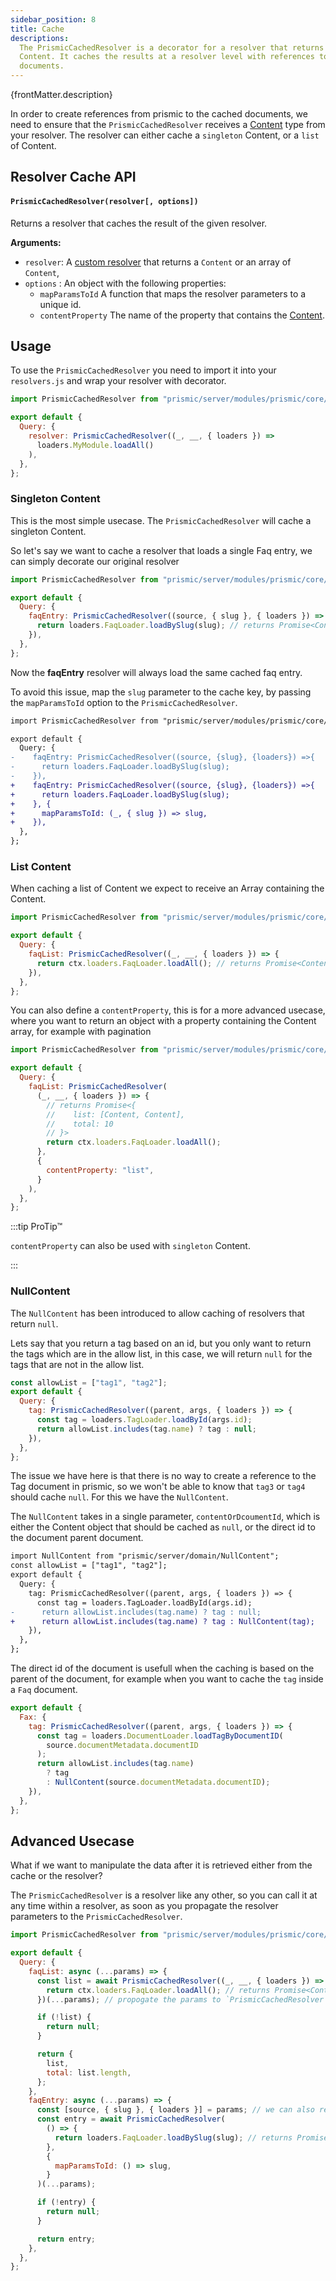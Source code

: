 ```yaml
---
sidebar_position: 8
title: Cache
descriptions:
  The PrismicCachedResolver is a decorator for a resolver that returns Prismic
  Content. It caches the results at a resolver level with references to the
  documents.
---
```


<p>{frontMatter.description}</p>

In order to create references from prismic to the cached documents, we need to
ensure that the `PrismicCachedResolver` receives a
[Content](https://gitlab.blackswift.cloud/front-commerce/front-commerce/-/tree/main/modules/prismic/server/modules/prismic/core/loaders/Content.js)
type from your resolver. The resolver can either cache a `singleton` Content, or
a `list` of Content.

## Resolver Cache API

#### `PrismicCachedResolver(resolver[, options])`

Returns a resolver that caches the result of the given resolver.

**Arguments:**

- `resolver`: A
  [custom resolver](/docs/advanced/graphql/change-resolver-behavior#implement-your-custom-resolver-logic)
  that returns a `Content` or an array of `Content`,
- `options` : An object with the following properties:
  - `mapParamsToId` A function that maps the resolver parameters to a unique id.
  - `contentProperty` The name of the property that contains the
    [Content](https://gitlab.blackswift.cloud/front-commerce/front-commerce/-/tree/main/modules/prismic/server/modules/prismic/core/loaders/Content.js).

## Usage

To use the `PrismicCachedResolver` you need to import it into your
`resolvers.js` and wrap your resolver with decorator.

```js title="my-module/resolvers.js"
import PrismicCachedResolver from "prismic/server/modules/prismic/core/cache/PrismicCachedResolver";

export default {
  Query: {
    resolver: PrismicCachedResolver((_, __, { loaders }) =>
      loaders.MyModule.loadAll()
    ),
  },
};
```

### Singleton Content

This is the most simple usecase. The `PrismicCachedResolver` will cache a
singleton Content.

So let's say we want to cache a resolver that loads a single Faq entry, we can
simply decorate our original resolver

```js
import PrismicCachedResolver from "prismic/server/modules/prismic/core/cache/PrismicCachedResolver";

export default {
  Query: {
    faqEntry: PrismicCachedResolver((source, { slug }, { loaders }) => {
      return loaders.FaqLoader.loadBySlug(slug); // returns Promise<Content>
    }),
  },
};
```

Now the **faqEntry** resolver will always load the same cached faq entry.

To avoid this issue, map the `slug` parameter to the cache key, by passing the
`mapParamsToId` option to the `PrismicCachedResolver`.

```diff
import PrismicCachedResolver from "prismic/server/modules/prismic/core/cache/PrismicCachedResolver";

export default {
  Query: {
-    faqEntry: PrismicCachedResolver((source, {slug}, {loaders}) =>{
-      return loaders.FaqLoader.loadBySlug(slug);
-    }),
+    faqEntry: PrismicCachedResolver((source, {slug}, {loaders}) =>{
+      return loaders.FaqLoader.loadBySlug(slug);
+    }, {
+      mapParamsToId: (_, { slug }) => slug,
+    }),
  },
};
```

### List Content

When caching a list of Content we expect to receive an Array containing the
Content.

```js
import PrismicCachedResolver from "prismic/server/modules/prismic/core/cache/PrismicCachedResolver";

export default {
  Query: {
    faqList: PrismicCachedResolver((_, __, { loaders }) => {
      return ctx.loaders.FaqLoader.loadAll(); // returns Promise<Content[]>
    }),
  },
};
```

You can also define a `contentProperty`, this is for a more advanced usecase,
where you want to return an object with a property containing the Content array,
for example with pagination

```js
import PrismicCachedResolver from "prismic/server/modules/prismic/core/cache/PrismicCachedResolver";

export default {
  Query: {
    faqList: PrismicCachedResolver(
      (_, __, { loaders }) => {
        // returns Promise<{
        //    list: [Content, Content],
        //    total: 10
        // }>
        return ctx.loaders.FaqLoader.loadAll();
      },
      {
        contentProperty: "list",
      }
    ),
  },
};
```

:::tip ProTip™

`contentProperty` can also be used with `singleton` Content.

:::

### NullContent

The `NullContent` has been introduced to allow caching of resolvers that return
`null`.

Lets say that you return a tag based on an id, but you only want to return the
tags which are in the allow list, in this case, we will return `null` for the
tags that are not in the allow list.

```js
const allowList = ["tag1", "tag2"];
export default {
  Query: {
    tag: PrismicCachedResolver((parent, args, { loaders }) => {
      const tag = loaders.TagLoader.loadById(args.id);
      return allowList.includes(tag.name) ? tag : null;
    }),
  },
};
```

The issue we have here is that there is no way to create a reference to the Tag
document in prismic, so we won't be able to know that `tag3` or `tag4` should
cache `null`. For this we have the `NullContent`.

The `NullContent` takes in a single parameter, `contentOrDcoumentId`, which is
either the Content object that should be cached as `null`, or the direct id to
the document parent document.

```diff
import NullContent from "prismic/server/domain/NullContent";
const allowList = ["tag1", "tag2"];
export default {
  Query: {
    tag: PrismicCachedResolver((parent, args, { loaders }) => {
      const tag = loaders.TagLoader.loadById(args.id);
-      return allowList.includes(tag.name) ? tag : null;
+      return allowList.includes(tag.name) ? tag : NullContent(tag);
    }),
  },
};
```

The direct id of the document is usefull when the caching is based on the parent
of the document, for example when you want to cache the `tag` inside a `Faq`
document.

```js
export default {
  Fax: {
    tag: PrismicCachedResolver((parent, args, { loaders }) => {
      const tag = loaders.DocumentLoader.loadTagByDocumentID(
        source.documentMetadata.documentID
      );
      return allowList.includes(tag.name)
        ? tag
        : NullContent(source.documentMetadata.documentID);
    }),
  },
};
```

## Advanced Usecase

What if we want to manipulate the data after it is retrieved either from the
cache or the resolver?

The `PrismicCachedResolver` is a resolver like any other, so you can call it at
any time within a resolver, as soon as you propagate the resolver parameters to
the `PrismicCachedResolver`.

```js
import PrismicCachedResolver from "prismic/server/modules/prismic/core/cache/PrismicCachedResolver";

export default {
  Query: {
    faqList: async (...params) => {
      const list = await PrismicCachedResolver((_, __, { loaders }) => {
        return ctx.loaders.FaqLoader.loadAll(); // returns Promise<Content[]>
      })(...params); // propogate the params to `PrismicCachedResolver`

      if (!list) {
        return null;
      }

      return {
        list,
        total: list.length,
      };
    },
    faqEntry: async (...params) => {
      const [source, { slug }, { loaders }] = params; // we can also reuse the params from the current resolver
      const entry = await PrismicCachedResolver(
        () => {
          return loaders.FaqLoader.loadBySlug(slug); // returns Promise<Content>
        },
        {
          mapParamsToId: () => slug,
        }
      )(...params);

      if (!entry) {
        return null;
      }

      return entry;
    },
  },
};
```

